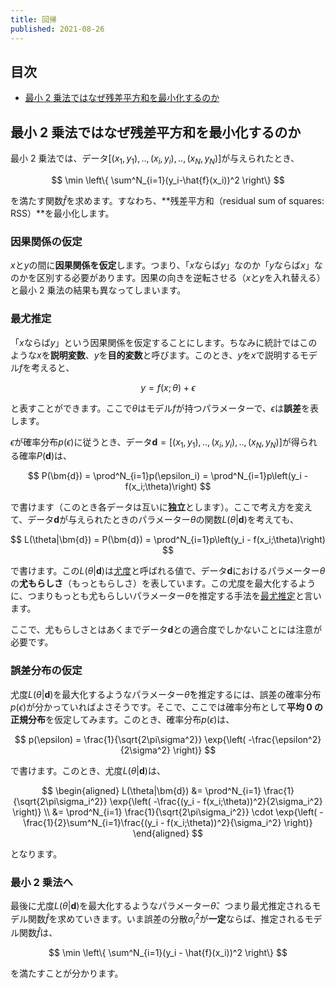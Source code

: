 ```yaml
---
title: 回帰
published: 2021-08-26
---
```


## 目次

- [最小 2 乗法ではなぜ残差平方和を最小化するのか](#最小-2-乗法ではなぜ残差平方和を最小化するのか)

## 最小 2 乗法ではなぜ残差平方和を最小化するのか

最小 2 乗法では、データ$[(x_1,y_1),..,(x_i,y_i),..,(x_N,y_N)]$が与えられたとき、

$$
\min \left\{ \sum^N_{i=1}(y_i-\hat{f}(x_i))^2 \right\}
$$

を満たす関数$\hat{f}$を求めます。すなわち、**残差平方和（residual sum of squares: RSS）**を最小化します。

### 因果関係の仮定

$x$と$y$の間に**因果関係を仮定**します。つまり、「$x$ならば$y$」なのか「$y$ならば$x$」なのかを区別する必要があります。因果の向きを逆転させる（$x$と$y$を入れ替える）と最小 2 乗法の結果も異なってしまいます。

### 最尤推定

「$x$ならば$y$」という因果関係を仮定することにします。ちなみに統計ではこのような$x$を**説明変数**、$y$を**目的変数**と呼びます。このとき、$y$を$x$で説明するモデル$f$を考えると、

$$
y = f(x;\theta) + \epsilon
$$

と表すことができます。ここで$\theta$はモデル$f$が持つパラメーターで、$\epsilon$は**誤差**を表します。

$\epsilon$が確率分布$p(\epsilon)$に従うとき、データ$\bm{d}=[(x_1,y_1),..,(x_i,y_i),..,(x_N,y_N)]$が得られる確率$P(\bm{d})$は、

$$
P(\bm{d}) = \prod^N_{i=1}p(\epsilon_i) = \prod^N_{i=1}p\left(y_i - f(x_i;\theta)\right)
$$

で書けます（このとき各データは互いに**独立**とします）。ここで考え方を変えて、データ$\bm{d}$が与えられたときのパラメーター$\theta$の関数$L(\theta|\bm{d})$を考えても、

$$
L(\theta|\bm{d}) = P(\bm{d}) = \prod^N_{i=1}p\left(y_i - f(x_i;\theta)\right)
$$

で書けます。この$L(\theta|\bm{d})$は[尤度](https://ja.wikipedia.org/wiki/%E5%B0%A4%E5%BA%A6%E9%96%A2%E6%95%B0)と呼ばれる値で、データ$\bm{d}$におけるパラメーター$\theta$の**尤もらしさ**（もっともらしさ）を表しています。この尤度を最大化するように、つまりもっとも尤もらしいパラメーター$\theta$を推定する手法を[最尤推定](https://ja.wikipedia.org/wiki/%E6%9C%80%E5%B0%A4%E6%8E%A8%E5%AE%9A)と言います。

ここで、尤もらしさとはあくまでデータ$\bm{d}$との適合度でしかないことには注意が必要です。

### 誤差分布の仮定

尤度$L(\theta|\bm{d})$を最大化するようなパラメーター$\hat{\theta}$を推定するには、誤差の確率分布$p(\epsilon)$が分かっていればよさそうです。そこで、ここでは確率分布として**平均 0 の正規分布**を仮定してみます。このとき、確率分布$p(\epsilon)$は、

$$
p(\epsilon) = \frac{1}{\sqrt{2\pi\sigma^2}} \exp{\left( -\frac{\epsilon^2}{2\sigma^2} \right)}
$$

で書けます。このとき、尤度$L(\theta|\bm{d})$は、

$$
\begin{aligned}
L(\theta|\bm{d}) &= \prod^N_{i=1} \frac{1}{\sqrt{2\pi\sigma_i^2}} \exp{\left( -\frac{(y_i - f(x_i;\theta))^2}{2\sigma_i^2} \right)} \\
&= \prod^N_{i=1} \frac{1}{\sqrt{2\pi\sigma_i^2}} \cdot \exp{\left( -\frac{1}{2}\sum^N_{i=1}\frac{(y_i - f(x_i;\theta))^2}{\sigma_i^2} \right)}
\end{aligned}
$$

となります。

### 最小 2 乗法へ

最後に尤度$L(\theta|\bm{d})$を最大化するようなパラメーター$\hat{\theta}$、つまり最尤推定されるモデル関数$\hat{f}$を求めていきます。いま誤差の分散$\sigma_i^2$が**一定**ならば、推定されるモデル関数$\hat{f}$は、

$$
\min \left\{ \sum^N_{i=1}(y_i - \hat{f}(x_i))^2 \right\}
$$

を満たすことが分かります。
